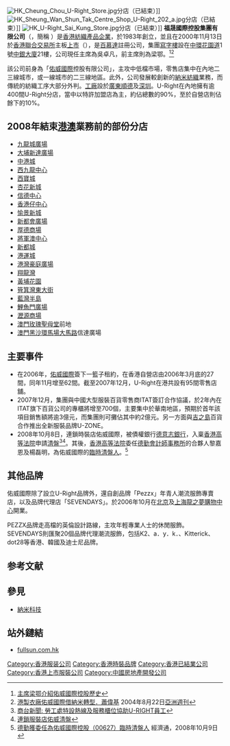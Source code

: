 {{Infobox Company
| company_name = Fullsun International Holdings Group Co., Limited<br>福晟國際
| company_logo = [[File:U-Right_Logo.png|center]] 
| company_type = 
| foundation = 1983年
| location = {{HK}} 
| origins = 
| key_people = 主席：[[潘偉明|潘偉明]]
| area_served = {{CHN}}
| industry = 
| products = [[地產|地產]]
| revenue = 
| operating_income = 
| net_income = 
| num_employees = 400人
| parent = 
| divisions =
| subsid = 
| owner = 
| company_slogan = 
| homepage = [http://www.fullsun.com.hk/tc/index.php]
}}

[[File:HK_Cheung_Chou_U-Right_Store.jpg|thumb]]分店（已結束）]]
[[File:HK_Sheung_Wan_Shun_Tak_Centre_Shop_U-Right_202_a.jpg|thumb]]分店（已結束）]]
[[File:HK_U-Right_Sai_Kung_Store.jpg|thumb]]分店（已結束）]]
'''福晟國際控股集團有限公司'''（{{lang-en|'''Fullsun International Holdings Group Co., Limited'''}}，簡稱 '''{{lang|en|U-Right}}'''）是[[香港|香港]][[紡織|紡織]][[產品|產品]][[企業|企業]]，於1983年創立，並且在2000年11月13日於[[香港聯合交易所|香港聯合交易所]]主板[[上市|上市]]（{{sehk|0627}}），是[[百慕達|百慕達]]註冊公司，集團[[寫字樓|寫字樓]]設在[[中環|中環]][[花園道|花園道]]1號[[中銀大廈_(香港)|中銀大廈]]21樓，公司現任主席為吳卓凡，前主席則為梁鄂。<ref>[http://www.jobmarket.com.hk/Resources/article.jsp?article_id=1816&magazine_type=RS 主席梁鄂介紹佑威國際控股歷史]</ref><ref>[http://www.yzzk.com/cfm/Content_Archive.cfm?Channel=al&Path=2274119982/34al1a.cfm 港製衣廠佑威國際借納米轉型．蕭偉基] {{Wayback|url=http://www.yzzk.com/cfm/Content_Archive.cfm?Channel=al&Path=2274119982%2F34al1a.cfm |date=20180930001903 }} 2004年8月22日[[亞洲週刊|亞洲週刊]]</ref>

該公司前身為「[[佑威國際|佑威國際]]控股有限公司」，主攻中低檔市場，零售店集中在內地二三線城市，或一線城市的二三線地區。此外，公司發展較創新的[[納米科技|納米紡織]]業務，而傳統的紡織工序大部分外判。[[工廠|工廠]]設於[[廣東|廣東]][[順德|順德]]及[[深圳|深圳]]。U-Right在內地擁有逾400間U-Right分店，當中以特許加盟店為主，約佔總數的90%，至於自營店則佔餘下的10%。

==2008年結束[[港澳|港澳]]業務前的部份分店==
*[[九龍城廣場|九龍城廣場]]
*[[大埔_(香港)|大埔]][[新達廣場|新達廣場]]
*[[中港城|中港城]]
*[[西九龍中心|西九龍中心]]
*[[西寶城|西寶城]]
*[[杏花新城|杏花新城]]
*[[信德中心|信德中心]]
*[[香港仔中心|香港仔中心]]
*[[愉景新城|愉景新城]]
*[[新都會廣場|新都會廣場]]
*[[厚德商場|厚德商場]]
*[[將軍澳中心|將軍澳中心]]
*[[新都城|新都城]]
*[[港運城|港運城]]
*[[港灣豪庭廣場|港灣豪庭廣場]]
*[[翔龍灣|翔龍灣]]
*[[黃埔花園|黃埔花園]]
*[[筲箕灣東大街|筲箕灣東大街]]
*[[藍灣半島|藍灣半島]]
*[[鯉魚門廣場|鯉魚門廣場]]
*[[瀝源邨|瀝源商場]]
*[[澳門|澳門]][[玫瑰聖母堂|玫瑰聖母堂]]前地
*[[澳門|澳門]][[黑沙環|黑沙環]][[馬場大馬路|馬場大馬路]]信達廣場

==主要事件==
*在2006年，[[佑威國際|佑威國際]]簽下一籃子租約，在香港自營店由2006年3月底的27間，同年11月增至62間。截至2007年12月，U-Right在港共設有95間零售店舖。
*2007年12月，集團與中國大型服裝百貨零售商ITAT簽訂合作協議，於2年內在ITAT旗下百貨公司的專櫃將增至700個，主要集中於華南地區，預期於首年該項目銷售額將逾3億元，而集團則可攤佔其中約2億元。另一方面與[[吉之島|吉之島]]百貨合作推出全新服裝品牌U-ZONE。
*2008年10月8日，連鎖時裝店佑威國際，被債權銀行[[德意志銀行|德意志銀行]]，入稟[[香港高等法院|香港高等法院]]申請[[清盤|清盤]]<ref>[http://www.881903.com/page/ZH-TW/newsdetail.aspx?ItemId=66854 商台新聞: 勞工處特設熱線及服務櫃位協助U-RIGHT員工]</ref><ref>[http://www.rti.org.tw/News/NewsContentHome.aspx?NewsID=128994&t=1 連鎖服裝店佑威清盤]{{dead link|date=2017年11月 |bot=InternetArchiveBot |fix-attempted=yes }}</ref>。其後，[[香港高等法院|香港高等法院]]委任[[德勤會計師事務所|德勤會計師事務所]]的合夥人黎嘉恩及楊磊明，為佑威國際的[[臨時清盤人|臨時清盤人]]。<ref>[http://hk.news.yahoo.com/article/081009/9/8mhh.html 德勤獲委任為佑威國際控股（00627）臨時清盤人]{{dead link|date=2017年11月 |bot=InternetArchiveBot |fix-attempted=yes }} 經濟通，2008年10月9日</ref>

==其他品牌==
佑威國際除了設立U-Right品牌外，還自創品牌「Pezzx」年青人潮流服飾專賣店，以及品牌代理店「SEVENDAYS」。於2006年10月在[[北京|北京]]及[[上海|上海]][[龍之夢購物中心|龍之夢購物中心]]開業。

PEZZX品牌走高檔的英倫設計路線，主攻年輕專業人士的休閒服飾。SEVENDAYS則匯聚20個品牌代理潮流服飾，包括K2、a．y．k．、Kitterick、dot28等香港、韓國及迪士尼品牌。

==参考文献==
{{Reflist}}

==參見==
*[[納米科技|納米科技]]

==站外鏈結==
{{Commonscat|U-Right International Holdings}}
*[http://www.fullsun.com.hk/ fullsun.com.hk]

[[Category:香港服装公司|Category:香港服装公司]]
[[Category:香港時裝品牌|Category:香港時裝品牌]]
[[Category:香港已結業公司|Category:香港已結業公司]]
[[Category:香港上市服裝公司|Category:香港上市服裝公司]]
[[Category:中國房地產開發公司|Category:中國房地產開發公司]]